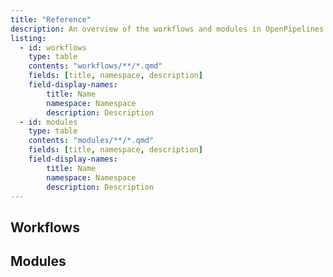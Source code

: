 ```yaml
---
title: "Reference"
description: An overview of the workflows and modules in OpenPipelines
listing:
  - id: workflows
    type: table
    contents: "workflows/**/*.qmd"
    fields: [title, namespace, description]
    field-display-names: 
        title: Name
        namespace: Namespace
        description: Description
  - id: modules
    type: table
    contents: "modules/**/*.qmd"
    fields: [title, namespace, description]
    field-display-names: 
        title: Name
        namespace: Namespace
        description: Description
---
```



## Workflows

:::{#workflows}
:::

## Modules

:::{#modules}
:::